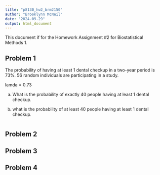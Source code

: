 ```yaml
---
title: "p8130_hw2_brm2150"
author: "Brooklynn McNeil"
date: "2024-09-29"
output: html_document
---
```


This document if for the Homework Assignment #2 for Biostatistical Methods 1.

## Problem 1

The probability of having at least 1 dental checkup in a two-year period is 73%. 56 random individuals are participating in a study.

lamda = 0.73

a.  What is the probability of exactly 40 people having at least 1 dental checkup.

b.  what is the probability of at least 40 people having at least 1 dental checkup.

```r

```

## Problem 2

## Problem 3

## Problem 4
